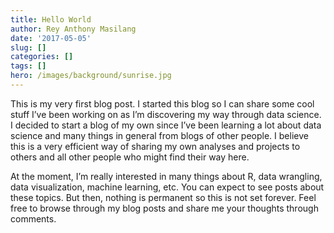 ```yaml
---
title: Hello World
author: Rey Anthony Masilang
date: '2017-05-05'
slug: []
categories: []
tags: []
hero: /images/background/sunrise.jpg
---
```



This is my very first blog post. I started this blog so I can share some cool stuff I've been working on as I'm discovering my way through data science. I decided to start a blog of my own since I've been learning a lot about data science and many things in general from blogs of other people. I believe this is a very efficient way of sharing my own analyses and projects to others and all other people who might find their way here.  

At the moment, I'm really interested in many things about R, data wrangling, data visualization, machine learning, etc. You can expect to see posts about these topics. But then, nothing is permanent so this is not set forever. Feel free to browse through my blog posts and share me your thoughts through comments.  

